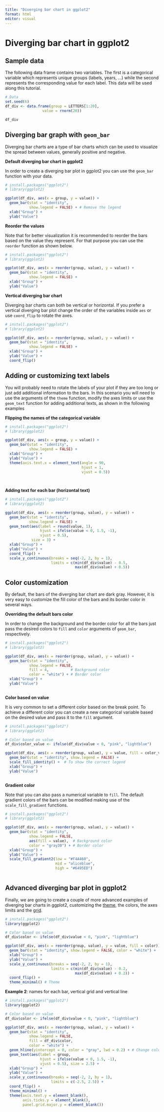 ```yaml
---
title: "Diverging bar chart in ggplot2"
format: html
editor: visual
---
```


# **Diverging bar chart in ggplot2**

## **Sample data**

The following data frame contains two variables. The first is a categorical variable which represents unique groups (labels, years, ...) while the second represents the corresponding value for each label. This data will be used along this tutorial.

```r
# Data 
set.seed(6)
df_div <- data.frame(group = LETTERS[1:20],
                 value = rnorm(20))

df_div
```

## **Diverging bar graph with `geom_bar`**

Diverging bar charts are a type of bar charts which can be used to visualize the spread between values, generally positive and negative.

**Default diverging bar chart in ggplot2**

In order to create a diverging bar plot in ggplot2 you can use the `geom_bar` function with your data.

```r
# install.packages("ggplot2")
# library(ggplot2)

ggplot(df_div, aes(x = group, y = value)) +
  geom_bar(stat = "identity",
           show.legend = FALSE) + # Remove the legend
  xlab("Group") +
  ylab("Value") 

```

**Reorder the values**

Note that for better visualization it is recommended to reorder the bars based on the value they represent. For that purpose you can use the `reorder` function as shown below.

```r
# install.packages("ggplot2")
# library(ggplot2)

ggplot(df_div, aes(x = reorder(group, value), y = value)) +
  geom_bar(stat = "identity",
           show.legend = FALSE) +
  xlab("Group") +
  ylab("Value") 

```

**Vertical diverging bar chart**

Diverging bar charts can both be vertical or horizontal. If you prefer a vertical diverging bar plot change the order of the variables inside `aes` or use `coord_flip` to rotate the axes.

```r
# install.packages("ggplot2")
# library(ggplot2)

ggplot(df_div, aes(x = reorder(group, value), y = value)) +
  geom_bar(stat = "identity",
           show.legend = FALSE) +
  xlab("Group") +
  ylab("Value") +
  coord_flip() 

```

## **Adding or customizing text labels**

You will probably need to rotate the labels of your plot if they are too long or just add additional information to the bars. In this scenario you will need to use the arguments of the `theme` function, modify the axes limits or use the `geom_text` function for adding additional texts, as shown in the following examples

**Flipping the names of the categorical variable**

```r
# install.packages("ggplot2")
# library(ggplot2)

ggplot(df_div, aes(x = group, y = value)) +
  geom_bar(stat = "identity",
           show.legend = FALSE) +
  xlab("Group") +
  ylab("Value") +
  theme(axis.text.x = element_text(angle = 90,
                                   hjust = 1,
                                   vjust = 0.5)) 
 
 

```

**Adding text for each bar (horizontal text)**

```r
# install.packages("ggplot2")
# library(ggplot2)

ggplot(df_div, aes(x = reorder(group, value), y = value)) +
  geom_bar(stat = "identity",
           show.legend = FALSE) +
  geom_text(aes(label = round(value, 1),
                hjust = ifelse(value < 0, 1.5, -1),
                vjust = 0.5),
            size = 3) +
  xlab("Group") +
  ylab("Value") +
  coord_flip() + 
  scale_y_continuous(breaks = seq(-2, 2, by = 1),
                     limits = c(min(df_div$value) - 0.5,
                                max(df_div$value) + 0.5))

```

## **Color customization**

By default, the bars of the diverging bar chart are dark gray. However, it is very easy to customize the fill color of the bars and its border color in several ways.

**Overriding the default bars color**

In order to change the background and the border color for all the bars just pass the desired colors to `fill` and `color` arguments of `geom_bar`, respectively.

```r
# install.packages("ggplot2")
# library(ggplot2)

ggplot(df_div, aes(x = reorder(group, value), y = value)) +
  geom_bar(stat = "identity",
           show.legend = FALSE,
           fill = 4,          # Background color
           color = "white") + # Border color
  xlab("Group") +
  ylab("Value") 
 

```

**Color based on value**

It is very common to set a different color based on the break point. To achieve a different color you can create a new categorical variable based on the desired value and pass it to the `fill` argument.

```r
# install.packages("ggplot2")
# library(ggplot2)

# Color based on value
df_div$color_value <- ifelse(df_div$value < 0, "pink", "lightblue")

ggplot(df_div, aes(x = reorder(group, value), y = value, fill = color_value)) +
  geom_bar(stat = "identity", show.legend = FALSE) +
  scale_fill_identity() +  # To show the correct legend
  xlab("Group") +
  ylab("Value")
 

```

**Gradient color**

Note that you can also pass a numerical variable to `fill`. The default gradient colors of the bars can be modified making use of the `scale_fill_gradient` functions.

```r
# install.packages("ggplot2")
# library(ggplot2)

ggplot(df_div, aes(x = reorder(group, value), y = value)) +
  geom_bar(stat = "identity",
           show.legend = FALSE,
           aes(fill = value),  # Background color
           color = "gray30") + # Border color
  xlab("Group") +
  ylab("Value") +
  scale_fill_gradient2(low = "#F4A460",
                       mid = "aliceblue",
                       high = "#6495ED") 
 

```

## **Advanced diverging bar plot in ggplot2**

Finally, we are going to create a couple of more advanced examples of diverging bar charts in ggplot2, customizing the [theme](https://r-charts.com/ggplot2/themes/), the colors, the axes limits and the [grid](https://r-charts.com/ggplot2/grid/).

```r
# install.packages("ggplot2")
library(ggplot2)

# Color based on value
df_div$color <- ifelse(df_div$value < 0, "pink", "lightblue")

ggplot(df_div, aes(x = reorder(group, value), y = value, fill = color)) +
  geom_bar(stat = "identity", show.legend = FALSE, color = "white") +
  xlab("Group") +
  ylab("Value") +
  scale_y_continuous(breaks = seq(-2, 2, by = 1),
                     limits = c(min(df_div$value) - 0.2,
                                max(df_div$value) + 0.2)) +
  coord_flip() +
  theme_minimal() # Theme
```

**Example 2**: names for each bar, vertical grid and vertical line

```r
# install.packages("ggplot2")
library(ggplot2)

# Color based on value
df_div$color <- ifelse(df_div$value < 0, "pink", "lightblue")

ggplot(df_div, aes(x = reorder(group, value), y = value)) +
  geom_bar(stat = "identity",
           show.legend = FALSE,
           fill = df_div$color,     
           color = "white") +
  geom_hline(yintercept = 0, color = "gray", lwd = 0.2) + # Change color to gray
  geom_text(aes(label = group, 
                hjust = ifelse(value < 0, 1.5, -1),
                vjust = 0.5), size = 2.5) +
  xlab("Group") +
  ylab("Value") +
  scale_y_continuous(breaks = seq(-2, 2, by = 1),
                     limits = c(-2.5, 2.5)) +
  coord_flip() +
  theme_minimal() +
  theme(axis.text.y = element_blank(),
        axis.ticks.y = element_blank(),
        panel.grid.major.y = element_blank())
```
